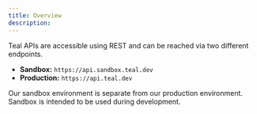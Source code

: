 ```yaml
---
title: Overview
description: 
---
```


Teal APIs are accessible using REST and can be reached via two different endpoints.

- **Sandbox:** `https://api.sandbox.teal.dev`
- **Production:** `https://api.teal.dev`

Our sandbox environment is separate from our production environment. Sandbox is intended to be used during development.

